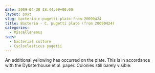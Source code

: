 ```yaml
---
date: 2009-04-30 18:44:09+00:00
layout: post
slug: bacteria-c-pugetti-plate-from-20090424
title: Bacteria - C. pugetti plate (from 20090424)
categories:
  - Miscellaneous
tags:
  - bacterial culture
  - Cycloclasticus pugetii
---
```


An additional yellowing has occurred on the plate. This is in accordance with the Dyksterhouse et al. paper. Colonies still barely visible.
